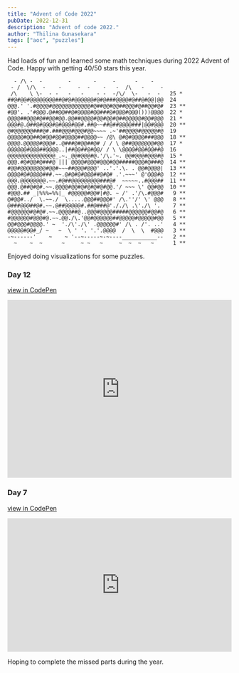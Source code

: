 ```yaml
---
title: "Advent of Code 2022"
pubDate: 2022-12-31
description: "Advent of code 2022."
author: "Thilina Gunasekara"
tags: ["aoc", "puzzles"]
---
```


Had loads of fun and learned some math techniques during 2022 Advent of Code. Happy with getting 40/50 stars this year.

```
  - /\ -  -        -       -     -      -    -
 - /  \/\  -    -     -  -    -   -  /\   -     -
 /\    \ \-  - -   -   -    - -  -/\/  \-   -  -   25 *
##@#@@#@@@@@@@@##@#@#@@@@@@#@#@###@@@@#@##@#@@|@@  24
@@@.' '.#@@@@#@@@@@@@@@@@@#@##@@#@@##@@@#@##@@#@#  23 **
#@@'. .'#@@@.@##@@##@#@@@@#@@###@#@@@#@@@()))@@@@  22 *
@@@@##@@@#@##@@#@@.@@##@@@@#@@#@@#@##@@@@@#@@#@@@  21 *
@@@#@.@##@#@@@#@#@@@#@@#.##@~~##@##@@@@###|@@#@@@  20 **
@#@@@@@@###@#.###@@@#@@@#@@~~~~ .~'##@@@@#@@@@@#@  19
@@@@@#@@##@#@@#@@#@@@@##@@@@~~ /@\ @#@#@@@@###@@@  18 **
@@@@.@@@@@#@@@#..@###@#@@##@# / / \ @##@@@@@@@#@@  17 *
@@@@@@#@@@##@@@@..|##@@##@#@@/ / \ \@@@@#@@#@@##@  16
@@@@@@@@@@@@@@@_.~._@@#@@@#@.'/\.'~. @@#@@@#@@@#@  15 *
@@@.#@#@@#@###@ ||| @@@@#@@@#@@@#@@#####@@@#@###@  14 **
#@@#@@@@@@@@#@@#~~~##@@@#@@@' ..'.'.\. . @@#@@@@|  13 **
@@@@#@#@@@@###.~~.@#@#@#@@@##@#@# .'.~~~' @'@@@#@  12 **
@@@.@@@@@@@@.~~.#@##@@@@@@@@@###@#  ~~~~~..#@@@##  11 **
@@@.@##@#@#.~~.@@@@#@@#@#@#@#@#@@.'/ ~~~ \' @@#@@  10 **
#@@@.## _|%%%=%%|_ #@@@@@#@@#|#@. ~ /' .'/\.#@@@#   9 **
@#@@#../  \.~~./  \.....@@@##@@@#' /\.''/' \' @@@   8 **
@###@@@##@#.~~.@##@@@@@#.##@###@'././\ .\'./\ '.    7 **
#@@@@@@#@#@#.~~.@@@@##@..@@@#@@@@#####@@@@@@#@@#@   6 **
#@@@@@@#@@@#@.~~.@@./\.'@@#@@@@@@##@@@@@#@@@@@#@@   5 **
@@#@@@#@@@@.' ~  './\'./\' .@@@@@@#' /\ . /'. ..'   4 **
@@@@@#@@#_/ ~   ~  \ ' '. '.'.@@@@  /  \  \  #@@@   3 **
-~------'    ~    ~ '--~-----~-~----___________--   2 **
  ~    ~  ~      ~     ~ ~   ~     ~  ~  ~   ~      1 **
```

Enjoyed doing visualizations for some puzzles.

### Day 12

[view in CodePen](https://codepen.io/thilinag/pen/LYroovN)

<iframe
  height='400'
  style='width: 100%;'
  scrolling='no'
  title='hiker'
  src='https://codepen.io/thilinag/embed/LYroovN?default-tab=result'
  frameborder='no'
  loading='lazy'
  allowtransparency='true'
  allowfullscreen='true'
>
  See the Pen <a href='https://codepen.io/thilinag/pen/LYroovN'>hiker</a> by
  Thilina Gunasekara (<a href='https://codepen.io/thilinag'>@thilinag</a>) on{" "}
  <a href='https://codepen.io'>CodePen</a>.
</iframe>

### Day 7

[view in CodePen](https://codepen.io/thilinag/pen/yLEweev)

<iframe
  height='300'
  style='width: 100%;'
  scrolling='no'
  title='AoC2022 Day 7 dir tree'
  src='https://codepen.io/thilinag/embed/yLEweev?default-tab='
  frameborder='no'
  loading='lazy'
  allowtransparency='true'
  allowfullscreen='true'
>
  See the Pen{" "}
  <a href='https://codepen.io/thilinag/pen/yLEweev'>AoC2022 Day 7 dir tree</a>{" "}
  by Thilina Gunasekara (<a href='https://codepen.io/thilinag'>@thilinag</a>) on{" "}
  <a href='https://codepen.io'>CodePen</a>.
</iframe>

Hoping to complete the missed parts during the year.
